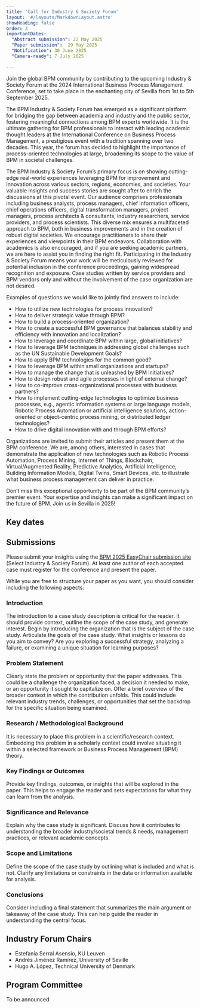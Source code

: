 ```yaml
---
title: 'Call for Industry & Society Forum'
layout: '#/layouts/MarkdownLayout.astro'
showHeading: false
order: 3
importantDates:
  "Abstract submission": 22 May 2025
  "Paper submission":  29 May 2025
  "Notification": 30 June 2025
  "Camera-ready": 7 July 2025

---
```


Join the global BPM community by contributing to the upcoming Industry & Society Forum at the 2024 International Business Process Management Conference, set to take place in the enchanting city of Sevilla from 1st to 5th September 2025.

The BPM Industry & Society Forum has emerged as a significant platform for bridging the gap between academia and industry and the public sector, fostering meaningful connections among BPM experts worldwide. It is the ultimate gathering for BPM professionals to interact with leading academic thought leaders at the International Conference on Business Process Management, a prestigious event with a tradition spanning over two decades. This year, the forum has decided to highlight the importance of process-oriented technologies at large, broadening its scope to the value of BPM in societal challenges.

The BPM Industry & Society Forum’s primary focus is on showing cutting-edge real-world experiences leveraging BPM for improvement and innovation across various sectors, regions, economies, and societies. Your valuable insights and success stories are sought after to enrich the discussions at this pivotal event. Our audience comprises professionals including business analysts, process managers, chief information officers, chief operations officers, digital transformation managers, project managers, process architects & consultants, industry researchers, service providers, and process scientists. This diverse mix ensures a multifaceted approach to BPM, both in business improvements and in the creation of robust digital societies. We encourage practitioners to share their experiences and viewpoints in their BPM endeavors. Collaboration with academics is also encouraged, and if you are seeking academic partners, we are here to assist you in finding the right fit. Participating in the Industry & Society Forum means your work will be meticulously reviewed for potential inclusion in the conference proceedings, gaining widespread recognition and exposure. Case studies written by service providers and BPM vendors only and without the involvement of the case organization are not desired.

Examples of questions we would like to jointly find answers to include:
- How to utilize new technologies for process innovation?
- How to deliver strategic value through BPM?
- How to build a process-oriented organization?
- How to create a successful BPM governance that balances stability and efficiency with innovation and localization?
- How to leverage and coordinate BPM within large, global initiatives?
- How to leverage BPM techniques in addressing global challenges such as the UN Sustainable Development Goals?
- How to apply BPM technologies for the common good?
- How to leverage BPM within small organizations and startups?
- How to manage the change that is unleashed by BPM initiatives?
- How to design robust and agile processes in light of external change?
- How to co-improve cross-organizational processes with business partners?
- How to implement cutting-edge technologies to optimize business processes, e.g., agentic information systems or large language models, Robotic Process Automation or artificial intelligence solutions, action-oriented or object-centric process mining, or distributed ledger technologies?
- How to drive digital innovation with and through BPM efforts?

Organizations are invited to submit their articles and present them at the BPM conference. We are, among others, interested in cases that demonstrate the application of new technologies such as Robotic Process Automation, Process Mining, Internet of Things, Blockchain, Virtual/Augmented Reality, Predictive Analytics, Artificial Intelligence, Building Information Models, Digital Twins, Smart Devices, etc. to illustrate what business process management can deliver in practice.

Don’t miss this exceptional opportunity to be part of the BPM community’s premier event. Your expertise and insights can make a significant impact on the future of BPM. Join us in Sevilla in 2025!

## Key dates

<ImportantDates importantDates={frontmatter.importantDates}/>

## Submissions

Please submit your insights using the [BPM 2025 EasyChair submission site](https://easychair.org/conferences/?conf=bpm2025)  (Select Industry & Society Forum). At least one author of each accepted case must register for the conference and present the paper.

While you are free to structure your paper as you want, you should consider including the following aspects:

### Introduction

The introduction to a case study description is critical for the reader. It should provide context, outline the scope of the case study, and generate interest. Begin by introducing the organization that is the subject of the case study. Articulate the goals of the case study. What insights or lessons do you aim to convey? Are you exploring a successful strategy, analyzing a failure, or examining a unique situation for learning purposes?

### Problem Statement

Clearly state the problem or opportunity that the paper addresses. This could be a challenge the organization faced, a decision it needed to make, or an opportunity it sought to capitalize on. Offer a brief overview of the broader context in which the contribution unfolds. This could include relevant industry trends, challenges, or opportunities that set the backdrop for the specific situation being examined.

### Research / Methodological Background

It is necessary to place this problem in a scientific/research context. Embedding this problem in a scholarly context could involve situating it within a selected framework or Business Process Management (BPM) theory.

### Key Findings or Outcomes

Provide key findings, outcomes, or insights that will be explored in the paper. This helps to engage the reader and sets expectations for what they can learn from the analysis.

### Significance and Relevance

Explain why the case study is significant. Discuss how it contributes to understanding the broader industry/societal trends & needs, management practices, or relevant academic concepts.

### Scope and Limitations

Define the scope of the case study by outlining what is included and what is not. Clarify any limitations or constraints in the data or information available for analysis.

### Conclusions

Consider including a final statement that summarizes the main argument or takeaway of the case study. This can help guide the reader in understanding the central focus.

## Industry Forum Chairs

- Estefanía Serral Asensio, KU Leuven
- Andrés Jiménez Ramírez, University of Seville
- Hugo A. López, Technical University of Denmark

## Program Committee

To be announced

